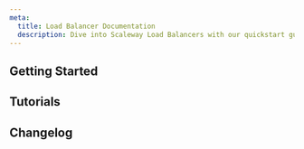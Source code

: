 ```yaml
---
meta:
  title: Load Balancer Documentation
  description: Dive into Scaleway Load Balancers with our quickstart guides, how-tos, tutorials, and more.
---
```


<ProductHeader
   productName="Load Balancer"
   productLogo="loadBalancers"
   description="Load Balancers distribute workloads across servers, ensuring scalable and continuously available applications, even during heavy traffic."
   url="/load-balancer/quickstart/"
   label="Load Balancer Quickstart"
/>

## Getting Started

<Grid>
    <SummaryCard
        title="Quickstart"
        icon="rocket"
        description="Learn how to create and configure a Load Balancer."
        label="View Quickstart"
        url="/load-balancer/quickstart/"
    />
    <SummaryCard
        title="Concepts"
        icon="info"
        description="Core concepts that give you a better understanding of Load Balancers."
        label="View Concepts"
        url="/load-balancer/concepts/"
    />
    <SummaryCard
        title="How-tos"
        icon="help-circle-outline"
        description="Check our guides to creating and configuring Load Balancers."
        label="View How-tos"
        url="/load-balancer/how-to/"
    />
        <SummaryCard
        title="Additional Content"
        icon="book-open-outline"
        description="Go beyond the basics with detailed, in-depth guides to configuring your Load Balancer."
        label="Read more"
        url="/load-balancer/reference-content/"
    />
</Grid>

## Tutorials

<Grid>
    <Card
        title="Setting up a load-balanced WordPress"
        url="/tutorials/configuring-loadbalancer-wordpress/"
        label="Read more"
    />
    <Card
        title="Getting started with Kubernetes - adding a Load Balancer"
        url="/tutorials/get-started-kubernetes-loadbalancer/"
        label="Read more"
    />
    <Card
        title="Dealing with load overflow between a proxmox cluster and virtual machines on an Elastic Metal Server over Scaleway Private Networks"
        url="/tutorials/load-overflow-proxmox-and-elastic-metal/"
        label="Read more"
    />
    <Card
        title="Setting up Traefik v2 and cert-manager on Kapsule"
        url="/tutorials/traefik-v2-cert-manager/"
        label="Read more"
    />
</Grid>

<ClickableBanner
    productLogo="cli"
    title="Load Balancer API"
    description="Manage Load Balancers using the Scaleway API."
    url="https://www.scaleway.com/en/developers/api/load-balancer/zoned-api/"
    label="Go to Load Balancer API"
/>

## Changelog

<ChangelogList
    productName="load-balancers"
    numberOfChanges={3}
/>
